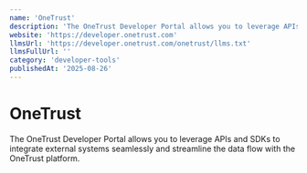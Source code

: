 ```yaml
---
name: 'OneTrust'
description: 'The OneTrust Developer Portal allows you to leverage APIs and SDKs to integrate external systems seamlessly and streamline the data flow with the OneTrust platform.'
website: 'https://developer.onetrust.com'
llmsUrl: 'https://developer.onetrust.com/onetrust/llms.txt'
llmsFullUrl: ''
category: 'developer-tools'
publishedAt: '2025-08-26'
---
```


# OneTrust

The OneTrust Developer Portal allows you to leverage APIs and SDKs to integrate external systems seamlessly and streamline the data flow with the OneTrust platform.

